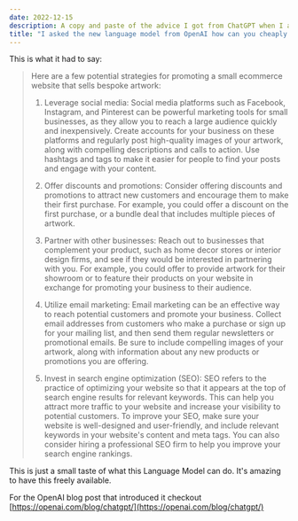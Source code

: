 ```yaml
---
date: 2022-12-15
description: A copy and paste of the advice I got from ChatGPT when I asked about promoting a small ecommerce
title: "I asked the new language model from OpenAI how can you cheaply and efficiently promote a small ecommerce website selling bespoke artwork"
---
```


This is what it had to say:

> Here are a few potential strategies for promoting a small ecommerce website that sells bespoke artwork:
>
> 1. Leverage social media: Social media platforms such as Facebook, Instagram, and Pinterest can be powerful marketing tools for small businesses, as they allow you to reach a large audience quickly and inexpensively. Create accounts for your business on these platforms and regularly post high-quality images of your artwork, along with compelling descriptions and calls to action. Use hashtags and tags to make it easier for people to find your posts and engage with your content.
>
> 1. Offer discounts and promotions: Consider offering discounts and promotions to attract new customers and encourage them to make their first purchase. For example, you could offer a discount on the first purchase, or a bundle deal that includes multiple pieces of artwork.
>
> 1. Partner with other businesses: Reach out to businesses that complement your product, such as home decor stores or interior design firms, and see if they would be interested in partnering with you. For example, you could offer to provide artwork for their showroom or to feature their products on your website in exchange for promoting your business to their audience.
>
> 1. Utilize email marketing: Email marketing can be an effective way to reach potential customers and promote your business. Collect email addresses from customers who make a purchase or sign up for your mailing list, and then send them regular newsletters or promotional emails. Be sure to include compelling images of your artwork, along with information about any new products or promotions you are offering.
>
> 1. Invest in search engine optimization (SEO): SEO refers to the practice of optimizing your website so that it appears at the top of search engine results for relevant keywords. This can help you attract more traffic to your website and increase your visibility to potential customers. To improve your SEO, make sure your website is well-designed and user-friendly, and include relevant keywords in your website's content and meta tags. You can also consider hiring a professional SEO firm to help you improve your search engine rankings.

This is just a small taste of what this Language Model can do. It's amazing to have this freely available.

For the OpenAI blog post that introduced it checkout [https://openai.com/blog/chatgpt/](https://openai.com/blog/chatgpt/)

